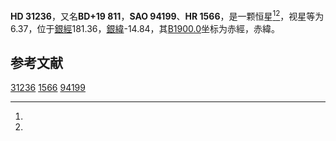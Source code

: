 {{Starbox begin
| name = HD 31236
}}
{{Starbox observe
| epoch = [[J2000.0|J2000.0]]
| constell = {{星座名待查}}<ref name=SIMBAD>{{cite web
 | url=http://simbad.u-strasbg.fr/simbad/sim-id?Ident=HR+1566
 | title =Pulsating variable Star
 | publisher=Centre de Données astronomiques de Strasbourg
 | work=SIMBAD
 | accessdate=2012-07-13}}</ref><ref name=DATA>{{cite web
 | url=http://vizier.u-strasbg.fr/viz-bin/VizieR-5?-out.add=.&-source=5050&-corr=PK=HR&-out.max=9999&HR=1566
 | title=VizieR Detailed Page
 | accessdate=2012-07-13
 | archive-date=2016-03-05
 | archive-url=https://web.archive.org/web/20160305213454/http://vizier.u-strasbg.fr/viz-bin/VizieR-5?-out.add=.&-source=5050&-corr=PK=HR&-out.max=9999&HR=1566
 | dead-url=no
 }}</ref>
| 星官 = 
| ra = {{RA|4|54|58.3}}<ref name=SIMBAD /><ref name=DATA />
| dec = {{DEC|+19|29|7}}<ref name=SIMBAD /><ref name=DATA />
| appmag_v = 6.37<ref name=SIMBAD /><ref name=DATA />
}}
{{Starbox character
| class = F3IV<ref name=SIMBAD /><ref name=DATA />
| b-v = 0.29<ref name=SIMBAD /><ref name=DATA />
| u-b = 0.06<ref name=SIMBAD /><ref name=DATA />
| r-i = 0.16<ref name=SIMBAD /><ref name=DATA />
| variable = 
}}
{{Starbox astrometry
| radial_v = 0.06
| prop_mo_ra = 35
| parallax = 
| p_error = 
}}
{{Starbox catalog
| names =BD+19 811，[[SAO星表|SAO]] 94199，[[HD星表|HD]] 31236，[[HR星表|HR]] 1566}}
{{Starbox reference |Simbad=HR+1566}}
{{Starbox end}}

'''HD 31236'''，又名'''BD+19 811'''，'''SAO 94199'''、'''HR 1566'''，是一颗恒星<ref name=SIMBAD /><ref name=DATA />，视星等为6.37，位于[[銀道座標系|銀經]]181.36，[[銀道座標系|銀緯]]-14.84，其[[B1900.0|B1900.0]]坐标为赤經{{RA|4|49|5.5}}，赤緯{{DEC|+19|-14.84|25}}。

== 参考文献 ==
{{reflist}}

{{star-stub}}

[[Category:HD和HDE天體|31236]]
[[Category:HR天體|1566]]
[[Category:SAO天體|94199]]